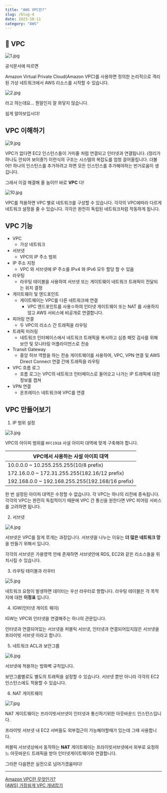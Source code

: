 ```yaml
---
title: "AWS VPC란?"
slug: /blog-4
date: 2023-10-11
category: "AWS"
---
```


## 📍 VPC

![1.jpg](./images/blog-4/1.jpg)

공식문서에 따르면

Amazon Virtual Private Cloud(Amazon VPC)를 사용하면 정의한 논리적으로 격리된 가상 네트워크에서 AWS 리소스를 시작할 수 있습니다.

![2.jpg](./images/blog-4/2.jpg)

라고 하는데요... 뭔말인지 잘 와닿지 않습니다.

쉽게 알아보입시더!

## VPC 이해하기

![9.jpg](./images/blog-4/9.jpg)

VPC가 없다면 EC2 인스턴스들이 거미줄 처럼 연결되고 인터넷과 연결됩니다. (정리가 하나도 안되어 보이죵?)
이런식의 구조는 시스템의 복잡도를 엄청 끌어올립니다.
더불어!! 하나의 인스턴스를 추가하려고 하면 모든 인스턴스를 추가해야하는 번거로움이 생깁니다.

그래서 이걸 해결해 줄 놈이!!! 바로 **VPC** 다!

![10.jpg](./images/blog-4/10.jpg)

VPC를 적용하면 VPC 별로 네트워크를 구성할 수 있습니다.
각각의 VPC에따라 다르게 네트워크 설정을 줄 수 있습니다.
각각은 완전히 독립된 네트워크처럼 작동하게 됩니다.

## VPC 기능

- VPC
  - 가상 네트워크
- 서브넷
  - VPC의 IP 주소 범위
- IP 주소 지정
  - VPC 와 서브넷에 IP 주소를 IPv4 와 IPv6 모두 할당 할 수 있음
- 라우팅
  - 라우팅 테이블을 사용하여 서브넷 또는 게이트웨이 네트워크 트래픽이 전달되는 위치 결정
- 게이트웨이 및 엔드포인트
  - 게이트웨이는 VPC를 다른 네트워크에 연결
    - VPC 엔드포인트를 사용ㅇ하여 인터넷 게이트웨이 또는 NAT 를 사용하지 않고 AWS 서비스에 비공개로 연결합니다.
- 피어링 연결
  - 두 VPC의 리소스 간 트래픽을 라우팅
- 트래픽 미러링
  - 네트워크 인터페이스에서 네트워크 트래픽을 복사하고 심층 패킷 검사를 위해 보안 및 모니터링 어플라이언스로 전송
- Transit Gateway
  - 중앙 허브 역할을 하는 전송 게이트웨이를 사용하여, VPC, VPN 연결 및 AWS Direct Connect 연결 간에 트래픽을 라우팅
- VPC 흐름 로그
  - 흐름 로그는 VPC의 네트워크 인터페이스로 들어오고 나가는 IP 트래픽에 대한 정보를 캡쳐
- VPN 연결
  - 온프레미스 네트워크에 VPC를 연결

## VPC 만들어보기

1. IP 범위 설정

![3.jpg](./images/blog-4/3.jpg)

VPC의 아이피 범위를 `RFC1918` 사설 아이피 대역에 맞게 구축해야 합니다.

| VPC에서 사용하는 사설 아이피 대역                |
| ------------------------------------------------ |
| 10.0.0.0 ~ 10.255.255.255(10/8 prefix)           |
| 172.16.0.0 ~ 172.31.255.255(182.16/12 prefix)    |
| 192.168.0.0 ~ 192.168.255.255(192.168/16 prefix) |

한 번 설정된 아이피 대역은 수정할 수 없습니다.
각 VPC는 하나의 리전에 종속됩니다.
각각의 VPC는 완전히 독립적이기 때문에 VPC 간 통신을 원한다면 VPC 피어링 서비스를 고려하면 됩니다.

2. 서브넷

![4.jpg](./images/blog-4/4.jpg)

서브넷은 VPC를 잘게 쪼개는 과정입니다.
서브넷을 나누는 이유는 **더 많은 네트워크 망**을 만들기 위해서 입니다.

각각의 서브넷은 가용영역 안에 존재하면 서브넷안에 RDS, EC2와 같은 리소스들을 위치시킬 수 있습니다.

3. 라우팅 테이블과 라우터

![5.jpg](./images/blog-4/5.jpg)

네트워크 요청이 발생하면 데이터는 우선 라우터로 향합니다.
라우팅 테이블은 각 목적지에 대한 **이정표** 입니다.

4. IGW(인터넷 게이트 웨이)

IGW는 VPC와 인터넷을 연결해주는 하나의 관문입니다.

인터넷과 연결되어있는 서브넷을 퍼블릭 서브넷,
인터넷과 연결되어있지않은 서브넷을 프라이빗 서브넷 이라고 합니다.

5. 네트워크 ACL과 보안그룹

![6.jpg](./images/blog-4/6.jpg)

서브넷에 적용하는 방화벽 규칙입니다.

보안그룹별로도 별도의 트래픽을 설정할 수 있습니다. 서브넷 뿐만 아니라 각각의 EC2 인스턴스에도 적용할 수 있습니다.

6. NAT 게이트웨이

![7.jpg](./images/blog-4/7.jpg)

NAT 게이트웨이는 프라이빗서브넷이 인터넷과 통신하기위한 아웃바운드 인스턴스입니다.

프라이빗 서브넷 내 EC2 서버들도 외부접근이 가능해야할때가 있는데 그때 사용합니다.

퍼블릭 서브넷상에서 동작하는 **NAT** 게이트웨이는 프라이빗서브넷에서 외부로 요청하느 아웃바운드 트래픽을 받아 인터넷게이트웨이와 연결합니다.

그라믄 다음편은 실전으로 넘어가겠움미다!

---

[Amazon VPC란 무엇인가?](https://docs.aws.amazon.com/ko_kr/vpc/latest/userguide/what-is-amazon-vpc.html)  
[[AWS] 가장쉽게 VPC 개념잡기](https://medium.com/harrythegreat/aws-%EA%B0%80%EC%9E%A5%EC%89%BD%EA%B2%8C-vpc-%EA%B0%9C%EB%85%90%EC%9E%A1%EA%B8%B0-71eef95a7098)
